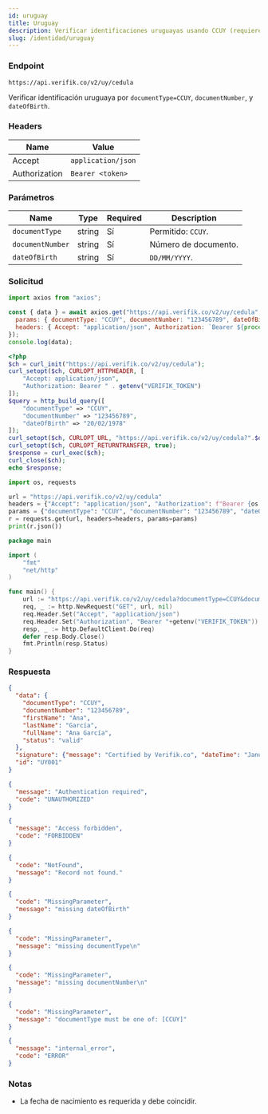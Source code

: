 ```yaml
---
id: uruguay
title: Uruguay
description: Verificar identificaciones uruguayas usando CCUY (requiere fecha de nacimiento)
slug: /identidad/uruguay
---
```



### Endpoint

```
https://api.verifik.co/v2/uy/cedula
```

Verificar identificación uruguaya por `documentType=CCUY`, `documentNumber`, y `dateOfBirth`.

### Headers

| Name | Value |
| --- | --- |
| Accept | `application/json` |
| Authorization | `Bearer <token>` |

### Parámetros

| Name | Type | Required | Description |
| --- | --- | --- | --- |
| `documentType` | string | Sí | Permitido: `CCUY`. |
| `documentNumber` | string | Sí | Número de documento. |
| `dateOfBirth` | string | Sí | `DD/MM/YYYY`. |

### Solicitud

<Tabs>
  <TabItem value="node" label="Node.js">

```javascript
import axios from "axios";

const { data } = await axios.get("https://api.verifik.co/v2/uy/cedula", {
  params: { documentType: "CCUY", documentNumber: "123456789", dateOfBirth: "20/02/1978" },
  headers: { Accept: "application/json", Authorization: `Bearer ${process.env.VERIFIK_TOKEN}` },
});
console.log(data);
```

  </TabItem>
  <TabItem value="php" label="PHP">

```php
<?php
$ch = curl_init("https://api.verifik.co/v2/uy/cedula");
curl_setopt($ch, CURLOPT_HTTPHEADER, [
    "Accept: application/json",
    "Authorization: Bearer " . getenv("VERIFIK_TOKEN")
]);
$query = http_build_query([
    "documentType" => "CCUY",
    "documentNumber" => "123456789",
    "dateOfBirth" => "20/02/1978"
]);
curl_setopt($ch, CURLOPT_URL, "https://api.verifik.co/v2/uy/cedula?".$query);
curl_setopt($ch, CURLOPT_RETURNTRANSFER, true);
$response = curl_exec($ch);
curl_close($ch);
echo $response;
```

  </TabItem>
  <TabItem value="python" label="Python">

```python
import os, requests

url = "https://api.verifik.co/v2/uy/cedula"
headers = {"Accept": "application/json", "Authorization": f"Bearer {os.getenv('VERIFIK_TOKEN')}"}
params = {"documentType": "CCUY", "documentNumber": "123456789", "dateOfBirth": "20/02/1978"}
r = requests.get(url, headers=headers, params=params)
print(r.json())
```

  </TabItem>
  <TabItem value="go" label="Go">

```go
package main

import (
    "fmt"
    "net/http"
)

func main() {
    url := "https://api.verifik.co/v2/uy/cedula?documentType=CCUY&documentNumber=123456789&dateOfBirth=20/02/1978"
    req, _ := http.NewRequest("GET", url, nil)
    req.Header.Set("Accept", "application/json")
    req.Header.Set("Authorization", "Bearer "+getenv("VERIFIK_TOKEN"))
    resp, _ := http.DefaultClient.Do(req)
    defer resp.Body.Close()
    fmt.Println(resp.Status)
}
```

  </TabItem>
</Tabs>

### Respuesta

<Tabs>
  <TabItem value="200" label="200">

```json
{
  "data": {
    "documentType": "CCUY",
    "documentNumber": "123456789",
    "firstName": "Ana",
    "lastName": "García",
    "fullName": "Ana García",
    "status": "valid"
  },
  "signature": {"message": "Certified by Verifik.co", "dateTime": "January 16, 2024 3:44 PM"},
  "id": "UY001"
}
```

  </TabItem>
  <TabItem value="401" label="401">

```json
{
  "message": "Authentication required",
  "code": "UNAUTHORIZED"
}
```

  </TabItem>
  <TabItem value="403" label="403">

```json
{
  "message": "Access forbidden",
  "code": "FORBIDDEN"
}
```

  </TabItem>
  <TabItem value="404" label="404">

```json
{
  "code": "NotFound",
  "message": "Record not found."
}
```

  </TabItem>
  <TabItem value="409" label="409">

```json
{
  "code": "MissingParameter",
  "message": "missing dateOfBirth"
}
```

```json
{
  "code": "MissingParameter",
  "message": "missing documentType\n"
}
```

```json
{
  "code": "MissingParameter",
  "message": "missing documentNumber\n"
}
```

```json
{
  "code": "MissingParameter",
  "message": "documentType must be one of: [CCUY]"
}
```

  </TabItem>
  <TabItem value="500" label="500">

```json
{
  "message": "internal_error",
  "code": "ERROR"
}
```

  </TabItem>
</Tabs>

### Notas

- La fecha de nacimiento es requerida y debe coincidir.

